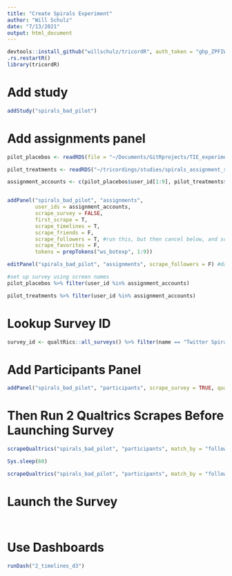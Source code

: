 ```yaml
---
title: "Create Spirals Experiment"
author: "Will Schulz"
date: "7/13/2021"
output: html_document
---
```


```r
devtools::install_github("willschulz/tricordR", auth_token = "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")
.rs.restartR()
library(tricordR)

```


# Add study

```r
addStudy("spirals_bad_pilot")
```


# Add assignments panel

```r
pilot_placebos <- readRDS(file = "~/Documents/GitRprojects/TIE_experiment/analyses/treatment_selection/sports_reporter_data_210713/for_pilot.rds")

pilot_treatments <- readRDS("~/tricordings/studies/spirals_assignment_sampling/6_assignments_selected/libs_for_pilot.rds")

assignment_accounts <- c(pilot_placebos$user_id[1:9], pilot_treatments$user_id[1:9])


addPanel("spirals_bad_pilot", "assignments",
         user_ids = assignment_accounts,
         scrape_survey = FALSE,
         first_scrape = T,
         scrape_timelines = T,
         scrape_friends = F,
         scrape_followers = T, #run this, but then cancel below, and scrape a couple of times with qualtrics fetch
         scrape_favorites = F,
         tokens = prepTokens("ws_botexp", 1:9))

editPanel("spirals_bad_pilot", "assignments", scrape_followers = F) #daily scrapes would interfere with matching system

```



```r
#set up survey using screen names
pilot_placebos %>% filter(user_id %in% assignment_accounts)

pilot_treatments %>% filter(user_id %in% assignment_accounts)

```


# Lookup Survey ID

```r
survey_id <- qualtRics::all_surveys() %>% filter(name == "Twitter Spirals Recruitment") %>% pull(id)

```

# Add Participants Panel

```r
addPanel("spirals_bad_pilot", "participants", scrape_survey = TRUE, qualtrics_survey_id = survey_id, scrape_timelines = T, scrape_friends = T, scrape_followers = T, scrape_favorites = F)

```

# Then Run 2 Qualtrics Scrapes Before Launching Survey

```r
scrapeQualtrics("spirals_bad_pilot", "participants", match_by = "follow3", assignment_dir = "~/tricordings/studies/spirals_bad_pilot/assignments/", treatment_tokens = prepTokens("ws_botexp"), participant_tokens = prepTokens("ws_botexp"))

Sys.sleep(60)

scrapeQualtrics("spirals_bad_pilot", "participants", match_by = "follow3", assignment_dir = "~/tricordings/studies/spirals_bad_pilot/assignments/", treatment_tokens = prepTokens("ws_botexp"), participant_tokens = prepTokens("ws_botexp"))
```

# Launch the Survey

```r


```


```r


```


# Use Dashboards

```r
runDash("2_timelines_d3")

```


```r


```


